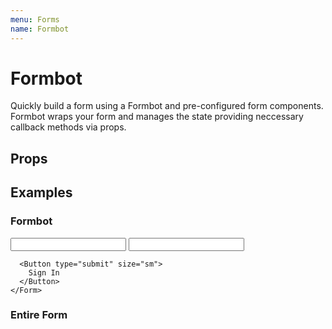 ```yaml
---
menu: Forms
name: Formbot
---
```



# Formbot

Quickly build a form using a Formbot and pre-configured form components. Formbot wraps your form and manages the state providing neccessary callback methods via props.

## Props

<PropsTable of={Formbot} />

## Examples

### Formbot
<Playground>
  <Formbot
    initialValues={{
      name: '',
    }}
    validationSchema={{
      email: yup.string().email().required(),
      password: yup.string().required().min(4),
    }}>
    <Form>
      <Input name="email" label="Email" />
      <Input name="password" label="Password" />

      <Button type="submit" size="sm">
        Sign In
      </Button>
    </Form>
  </Formbot>
</Playground>

### Entire Form
<Playground>
  <FormExample />
</Playground>


